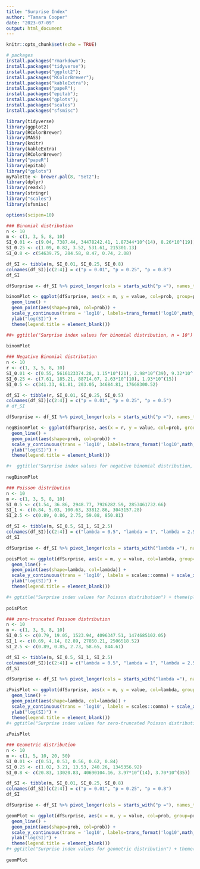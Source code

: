 ```yaml
---
title: "Surprise Index"
author: "Tamara Cooper"
date: "2023-07-09"
output: html_document
---
```


```r
knitr::opts_chunk$set(echo = TRUE)
```


```r
# packages
install.packages("rmarkdown");   
install.packages("tidyverse");
install.packages("ggplot2");
install.packages("RColorBrewer");
install.packages("kableExtra");
install.packages("papeR");
install.packages("epitab");
install.packages("gplots");
install.packages("scales")
install.packages("sfsmisc")
```

```r
library(tidyverse)
library(ggplot2)
library(RColorBrewer)
library(MASS)
library(knitr)
library(kableExtra)
library(RColorBrewer)
library("papeR")
library(epitab)
library("gplots")
myPalette <- brewer.pal(8, "Set2"); 
library(dplyr)
library(readxl)
library(stringr)
library("scales")
library(sfsmisc)

options(scipen=10)
```



```r
### Binomial distribution
n <- 10
m <- c(1, 3, 5, 8, 10)
SI_0.01 <- c(9.04, 7387.44, 34478242.41, 1.87344*10^(14), 8.26*10^(19))
SI_0.25 <- c(1.09, 0.82, 3.52, 531.61, 215301.13)
SI_0.8 <- c(54639.75, 284.58, 8.47, 0.74, 2.08)

df_SI <- tibble(m, SI_0.01, SI_0.25, SI_0.8)
colnames(df_SI)[c(2:4)] = c("p = 0.01", "p = 0.25", "p = 0.8")
df_SI

dfSurprise <- df_SI %>% pivot_longer(cols = starts_with("p ="), names_to = "prob")

binomPlot <- ggplot(dfSurprise, aes(x = m, y = value, col=prob, group=prob)) + 
  geom_line() + 
  geom_point(aes(shape=prob, col=prob)) +
  scale_y_continuous(trans = 'log10', labels=trans_format('log10',math_format(10^.x))) + scale_x_continuous(limits = c(0.5, 10.5)) + 
  ylab("log(SI)") + 
  theme(legend.title = element_blank()) 

##+ ggtitle("Surprise index values for binomial distribution, n = 10") + theme(plot.title = element_text(hjust = 0.5))
  
binomPlot
```


```r
### Negative Binomial distribution
n <- 10
r <- c(1, 3, 5, 8, 10)
SI_0.01 <- c(0.55, 5616123374.28, 1.15*10^(21), 2.98*10^(39), 9.32*10^(52))
SI_0.25 <- c(7.61, 185.21, 88714.07, 2.63*10^(10), 1.93*10^(15))
SI_0.5 <- c(341.33, 61.81, 203.05, 34684.81, 17668300.52)

df_SI <- tibble(r, SI_0.01, SI_0.25, SI_0.5)
colnames(df_SI)[c(2:4)] = c("p = 0.01", "p = 0.25", "p = 0.5")
# df_SI

dfSurprise <- df_SI %>% pivot_longer(cols = starts_with("p ="), names_to = "prob")

negBinomPlot <- ggplot(dfSurprise, aes(x = r, y = value, col=prob, group=prob)) + 
  geom_line() + 
  geom_point(aes(shape=prob, col=prob)) +
  scale_y_continuous(trans = 'log10', labels=trans_format('log10',math_format(10^.x))) + scale_x_continuous(limits = c(0.5, 10.5)) + 
  ylab("log(SI)") + 
  theme(legend.title = element_blank()) 

#+  ggtitle("Surprise index values for negative binomial distribution, n = 10") + theme(plot.title = element_text(hjust = 0.5))
  
negBinomPlot
```


```r
### Poisson distribution
n <- 10
m <- c(1, 3, 5, 8, 10)
SI_0.5 <- c(1.54, 36.86, 2948.77, 7926282.59, 2853461732.66)
SI_1 <- c(0.84, 5.03, 100.63, 33812.86, 3043157.28)
SI_2.5 <- c(0.89, 0.86, 2.75, 59.08, 850.81)

df_SI <- tibble(m, SI_0.5, SI_1, SI_2.5)
colnames(df_SI)[c(2:4)] = c("lambda = 0.5", "lambda = 1", "lambda = 2.5")
df_SI

dfSurprise <- df_SI %>% pivot_longer(cols = starts_with("lambda ="), names_to = "lambda")

poisPlot <- ggplot(dfSurprise, aes(x = m, y = value, col=lambda, group=lambda)) + 
  geom_line() + 
  geom_point(aes(shape=lambda, col=lambda)) +
  scale_y_continuous(trans = 'log10', labels = scales::comma) + scale_x_continuous(limits = c(0.5, 10.5)) + 
  ylab("log(SI)") + 
  theme(legend.title = element_blank()) 

#+ ggtitle("Surprise index values for Poisson distribution") + theme(plot.title = element_text(hjust = 0.5))
  
poisPlot
```


```r
### zero-truncated Poisson distribution
n <- 10
m <- c(1, 3, 5, 8, 10)
SI_0.5 <- c(0.79, 19.05, 1523.94, 4096347.51, 1474685102.05)
SI_1 <- c(0.69, 4.14, 82.89, 27850.21, 2506518.52)
SI_2.5 <- c(0.89, 0.85, 2.73, 58.65, 844.61)

df_SI <- tibble(m, SI_0.5, SI_1, SI_2.5)
colnames(df_SI)[c(2:4)] = c("lambda = 0.5", "lambda = 1", "lambda = 2.5")
df_SI

dfSurprise <- df_SI %>% pivot_longer(cols = starts_with("lambda ="), names_to = "lambda")

zPoisPlot <- ggplot(dfSurprise, aes(x = m, y = value, col=lambda, group=lambda)) + 
  geom_line() + 
  geom_point(aes(shape=lambda, col=lambda)) +
  scale_y_continuous(trans = 'log10', labels = scales::comma) + scale_x_continuous(limits = c(0.5, 10.5)) + 
  ylab("log(SI)") + 
  theme(legend.title = element_blank())
#+ ggtitle("Surprise index values for zero-truncated Poisson distribution") + theme(plot.title = element_text(hjust = 0.5))
  
zPoisPlot
```


```r
### Geometric distribution
n <- 10
m <- c(1, 5, 10, 20, 50)
SI_0.01 <- c(0.51, 0.53, 0.56, 0.62, 0.84)
SI_0.25 <- c(1.02, 3.21, 13.53, 240.26, 1345356.92)
SI_0.8 <- c(20.83, 13020.83, 40690104.16, 3.97*10^(14), 3.70*10^(35))

df_SI <- tibble(m, SI_0.01, SI_0.25, SI_0.8)
colnames(df_SI)[c(2:4)] = c("p = 0.01", "p = 0.25", "p = 0.8")
df_SI

dfSurprise <- df_SI %>% pivot_longer(cols = starts_with("p ="), names_to = "prob")

geomPlot <- ggplot(dfSurprise, aes(x = m, y = value, col=prob, group=prob)) + 
  geom_line() + 
  geom_point(aes(shape=prob, col=prob)) +
  scale_y_continuous(trans = 'log10', labels=trans_format('log10',math_format(10^.x))) + scale_x_continuous(limits = c(0.5, 50.5)) + 
  ylab("log(SI)") + 
  theme(legend.title = element_blank()) 
#+ ggtitle("Surprise index values for geometric distribution") + theme(plot.title = element_text(hjust = 0.5))
  
geomPlot
```












